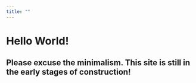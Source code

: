 ```yaml
---
title: ""
---
```



# __Hello World__!

## Please excuse the minimalism. This site is still in the early stages of construction!